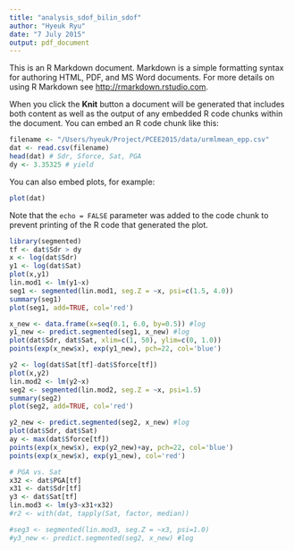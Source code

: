 ```yaml
---
title: "analysis_sdof_bilin_sdof"
author: "Hyeuk Ryu"
date: "7 July 2015"
output: pdf_document
---
```


This is an R Markdown document. Markdown is a simple formatting syntax for authoring HTML, PDF, and MS Word documents. For more details on using R Markdown see <http://rmarkdown.rstudio.com>.

When you click the **Knit** button a document will be generated that includes both content as well as the output of any embedded R code chunks within the document. You can embed an R code chunk like this:

```r
filename <- "/Users/hyeuk/Project/PCEE2015/data/urmlmean_epp.csv"
dat <- read.csv(filename)
head(dat) # Sdr, Sforce, Sat, PGA
dy <- 3.35325 # yield
```

You can also embed plots, for example:

```r
plot(dat)
```

Note that the `echo = FALSE` parameter was added to the code chunk to prevent printing of the R code that generated the plot.

```r
library(segmented)
tf <- dat$Sdr > dy
x <- log(dat$Sdr)
y1 <- log(dat$Sat)
plot(x,y1)
lin.mod1 <- lm(y1~x)
seg1 <- segmented(lin.mod1, seg.Z = ~x, psi=c(1.5, 4.0))
summary(seg1)
plot(seg1, add=TRUE, col='red')
```

```r
x_new <- data.frame(x=seq(0.1, 6.0, by=0.5)) #log
y1_new <- predict.segmented(seg1, x_new) #log
plot(dat$Sdr, dat$Sat, xlim=c(1, 50), ylim=c(0, 1.0))
points(exp(x_new$x), exp(y1_new), pch=22, col='blue')
```

```r
y2 <- log(dat$Sat[tf]-dat$Sforce[tf])
plot(x,y2)
lin.mod2 <- lm(y2~x)
seg2 <- segmented(lin.mod2, seg.Z = ~x, psi=1.5)
summary(seg2)
plot(seg2, add=TRUE, col='red')
```

```r
y2_new <- predict.segmented(seg2, x_new) #log
plot(dat$Sdr, dat$Sat)
ay <- max(dat$Sforce[tf])
points(exp(x_new$x), exp(y2_new)+ay, pch=22, col='blue')
points(exp(x_new$x), exp(y1_new), col='red')
```

```r
# PGA vs. Sat
x32 <- dat$PGA[tf]
x31 <- dat$Sdr[tf]
y3 <- dat$Sat[tf]
lin.mod3 <- lm(y3~x31+x32)
#r2 <- with(dat, tapply(Sat, factor, median))

#seg3 <- segmented(lin.mod3, seg.Z = ~x3, psi=1.0)
#y3_new <- predict.segmented(seg2, x_new) #log

```